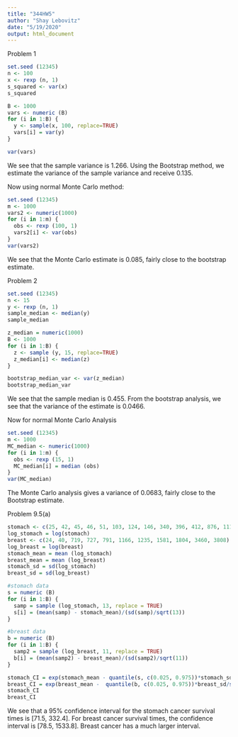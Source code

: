 ```yaml
---
title: "344HW5"
author: "Shay Lebovitz"
date: "5/19/2020"
output: html_document
---
```


Problem 1
```r

set.seed (12345)
n <- 100
x <- rexp (n, 1)
s_squared <- var(x)
s_squared

B <- 1000
vars <- numeric (B)
for (i in 1:B) {
  y <- sample(x, 100, replace=TRUE)
  vars[i] = var(y)
}

var(vars)
```
We see that the sample variance is 1.266. Using the Bootstrap method, we estimate the variance of the sample variance and receive 0.135.

Now using normal Monte Carlo method:
```r
set.seed (12345)
m <- 1000
vars2 <- numeric(1000)
for (i in 1:m) {
  obs <- rexp (100, 1)
  vars2[i] <- var(obs)
}
var(vars2)
```
We see that the Monte Carlo estimate is 0.085, fairly close to the bootstrap estimate.

Problem 2
```r
set.seed (12345)
n <- 15
y <- rexp (n, 1)
sample_median <- median(y)
sample_median

z_median = numeric(1000)
B <- 1000
for (i in 1:B) {
  z <- sample (y, 15, replace=TRUE)
  z_median[i] <- median(z)
}

bootstrap_median_var <- var(z_median)
bootstrap_median_var
```
We see that the sample median is 0.455. From the bootstrap analysis, we see that the variance of the estimate is 0.0466.

Now for normal Monte Carlo Analysis
```r
set.seed (12345)
m <- 1000
MC_median <- numeric(1000)
for (i in 1:m) {
  obs <- rexp (15, 1)
  MC_median[i] = median (obs)
}
var(MC_median)
```
The Monte Carlo analysis gives a variance of 0.0683, fairly close to the Bootstrap estimate. 

Problem 9.5(a)
```r
stomach <- c(25, 42, 45, 46, 51, 103, 124, 146, 340, 396, 412, 876, 1112)
log_stomach = log(stomach)
breast <- c(24, 40, 719, 727, 791, 1166, 1235, 1581, 1804, 3460, 3808)
log_breast = log(breast)
stomach_mean = mean (log_stomach)
breast_mean = mean (log_breast)
stomach_sd = sd(log_stomach)
breast_sd = sd(log_breast)

#stomach data
s = numeric (B)
for (i in 1:B) {
  samp = sample (log_stomach, 13, replace = TRUE)
  s[i] = (mean(samp) - stomach_mean)/(sd(samp)/sqrt(13))
}

#breast data
b = numeric (B)
for (i in 1:B) {
  samp2 = sample (log_breast, 11, replace = TRUE)
  b[i] = (mean(samp2) - breast_mean)/(sd(samp2)/sqrt(11))
}

stomach_CI = exp(stomach_mean - quantile(s, c(0.025, 0.975))*stomach_sd/sqrt(13))
breast_CI = exp(breast_mean -  quantile(b, c(0.025, 0.975))*breast_sd/sqrt(11))
stomach_CI
breast_CI
```
We see that a 95% confidence interval for the stomach cancer survival times is [71.5, 332.4]. For breast cancer survival times, the confidence interval is [78.5, 1533.8]. Breast cancer has a much larger interval. 

